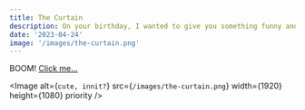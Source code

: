 ```yaml
---
title: The Curtain
description: On your birthday, I wanted to give you something funny and unique, but then I remembered... you already have me in your life!😎😎
date: '2023-04-24'
image: '/images/the-curtain.png'
---
```


BOOM! <a href="https://drive.google.com/drive/folders/1G7vLzQfwAHu9W0qy4aCugYDg0Lh4f2gO?usp=sharing" target="_blank">Click me...</a>

<Image
  alt={`cute, innit?`}
  src={`/images/the-curtain.png`}
  width={1920}
  height={1080}
  priority
/>
